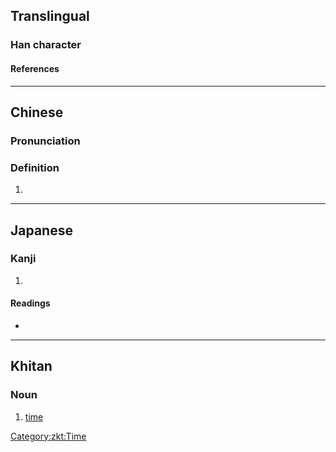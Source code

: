 {{character info/new}}
==Translingual==

===Han character===
{{Han char|rn=41|rad=寸|as=05|sn=8|four=|canj=SRDI|ids=⿰叵寸}}

====References====
{{Han ref|kx=0294.050|dkj=07422|dj=0581.190|hdz=10504.080|uh=5C00}}

----

==Chinese==
{{zh-forms}}

===Pronunciation===
{{zh-pron
|m=pǒ
|c=po2
|cat=adv
}}

===Definition===
{{zh-hanzi}}

# {{zh-alt-form|叵|[[cannot]]}}

----

==Japanese==

===Kanji===
{{ja-kanji|grade=|rs=寸05}}

# {{rfdef|ja|sort=寸05}}

====Readings====
* {{ja-readings|on=[[は]] (ha)|kun=[[できぬ]] (dekinu)}}

----

==Khitan==

===Noun===
{{head|zkt|noun|tr=po}}

# [[time]]

[[Category:zkt:Time]]